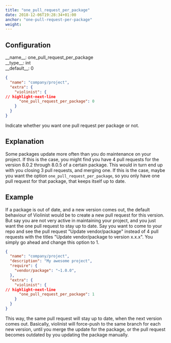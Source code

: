 ```yaml
---
title: "one_pull_request_per_package"
date: 2018-12-06T19:28:34+01:00
anchor: "one-pull-request-per-package"
weight: 
---
```


## Configuration

<div className="config-wrapper"><div className="config">__name__: one_pull_request_per_package</div>
<div className="config">__type__: int</div>
<div className="config">__default__: 0</div></div>

```json showLineNumbers
{
  "name": "company/project",
  "extra": {
    "violinist": {
// highlight-next-line
      "one_pull_request_per_package": 0
    }
  }
}
```

Indicate whether you want one pull request per package or not.

## Explanation

Some packages update more often than you do maintenance on your project. If this is the case, you might find you have 4 pull requests for the version 8.0.2 through 8.0.5 of a certain package. This would in turn end up with you closing 3 pull requests, and merging one. If this is the case, maybe you want the option `one_pull_request_per_package`, so you only have one pull request for that package, that keeps itself up to date.

## Example

If a package is out of date, and a new version comes out, the default behaviour of Violinist would be to create a new pull request for this version. But say you are not very active in maintaining your project, and you just want the one pull request to stay up to date. Say you want to come to your repo and see the pull request "Update vendor/package" instead of 4 pull requests with the titles "Update vendor/package to version x.x.x". You simply go ahead and change this option to 1.

```json showLineNumbers
{
  "name": "company/project",
  "description": "My awesome project",
  "require": {
    "vendor/package": "~1.0.0",
  },
  "extra": {
    "violinist": {
// highlight-next-line
      "one_pull_request_per_package": 1
    }
  }
}
```

This way, the same pull request will stay up to date, when the next version comes out. Basically, violinist will force-push to the same branch for each new version, until you merge the update for the package, or the pull request becomes outdated by you updating the package manually.